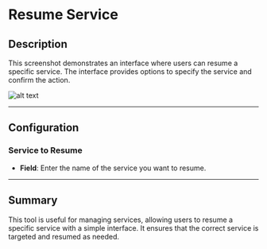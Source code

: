 # Resume Service

## Description

This screenshot demonstrates an interface where users can resume a specific service. The interface provides options to specify the service and confirm the action.

![alt text](../../assets/windows-services/resume-service.png)

---

## Configuration

### Service to Resume

- **Field**: Enter the name of the service you want to resume.

---

## Summary

This tool is useful for managing services, allowing users to resume a specific service with a simple interface. It ensures that the correct service is targeted and resumed as needed.